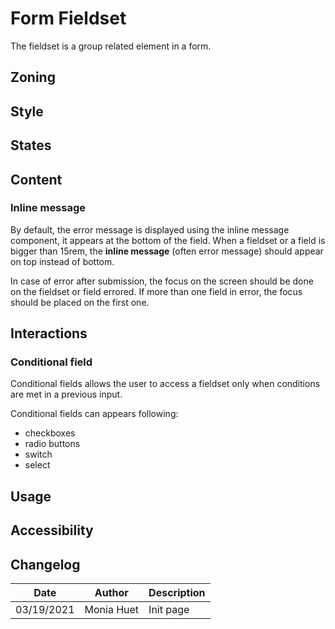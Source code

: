 
<Meta title="Components/Form/Form Fieldset" />

# Form Fieldset

The fieldset is a group related element in a form.

## Zoning

<FigmaImage
	src="https://www.figma.com/file/qc8oUSyVJM67gSsbTShftt/%F0%9F%93%90-Zoning?node-id=349%3A227"
	alt="zoning image for form fieldset"
/>

## Style 

## States

## Content

### Inline message

By default, the error message is displayed using the inline message component, it appears at the bottom of the field.
When a fieldset or a field is bigger than 15rem, the **inline message** (often error message) should appear on top instead of bottom.

In case of error after submission, the focus on the screen should be done on the fieldset or field errored. If more than one field in error, the focus should be placed on the first one.

## Interactions

### Conditional field

Conditional fields allows the user to access a fieldset only when conditions are met in a previous input. 

Conditional fields can appears following:
- checkboxes
- radio buttons
- switch
- select

## Usage

## Accessibility

## Changelog

| Date       | Author      | Description |
| ---------- | ----------- | ----------- |
| 03/19/2021 | Monia Huet  | Init page   |
